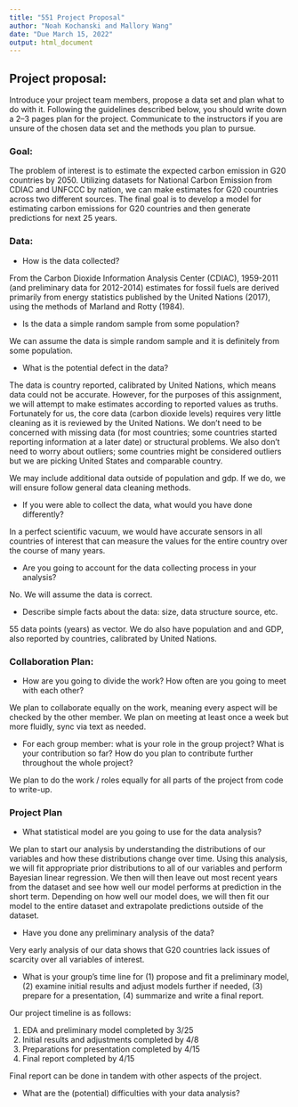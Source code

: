 ```yaml
---
title: "551 Project Proposal"
author: "Noah Kochanski and Mallory Wang"
date: "Due March 15, 2022"
output: html_document
---
```


## Project proposal: 
Introduce your project team members, propose a data set and plan what to do with it. Following the guidelines described below, you should write down a 2–3 pages plan for the project. Communicate to the instructors if you are unsure of the chosen data set and the methods you plan to pursue.

### Goal: 
The problem of interest is to estimate the expected carbon emission in G20 countries by 2050. Utilizing datasets for National Carbon Emission from CDIAC and UNFCCC by nation, we can make estimates for G20 countries across two different sources. The final goal is to develop a model for estimating carbon emissions for G20 countries and then generate predictions for next 25 years.  

### Data:
* How is the data collected?

From the Carbon Dioxide Information Analysis Center (CDIAC), 1959-2011 (and preliminary data for 2012-2014) estimates for fossil fuels are derived primarily from energy statistics published by the United Nations (2017), using the methods of Marland and Rotty (1984).

* Is the data a simple random sample from some population?

We can assume the data is simple random sample and it is definitely from some population.

* What is the potential defect in the data?

The data is country reported, calibrated by United Nations, which means data could not be accurate. However, for the purposes of this assignment, we will attempt to make estimates according to reported values as truths. Fortunately for us, the core data (carbon dioxide levels) requires very little cleaning as it is reviewed by the United Nations. We don't need to be concerned with missing data (for most countries; some countries started reporting information at a later date) or structural problems. We also don't need to worry about outliers; some countries might be considered outliers but we are picking United States and comparable country. 

We may include additional data outside of population and gdp. If we do, we will ensure follow general data cleaning methods. 

* If you were able to collect the data, what would you have done differently?

In a perfect scientific vacuum, we would have accurate sensors in all countries of interest that can measure the values for the entire country over the course of many years. 

* Are you going to account for the data collecting process in your analysis?

No. We will assume the data is correct. 

* Describe simple facts about the data: size, data structure source, etc.

55 data points (years) as vector. We do also have population and and GDP, also reported by countries, calibrated by United Nations. 

### Collaboration Plan:
* How are you going to divide the work? How often are you going to meet with each other?

We plan to collaborate equally on the work, meaning every aspect will be checked by the other member. We plan on meeting at least once a week but more fluidly, sync via text as needed. 

* For each group member: what is your role in the group project? What is your contribution so far? How do you plan to contribute further throughout the whole project?

We plan to do the work / roles equally for all parts of the project from code to write-up. 

### Project Plan
* What statistical model are you going to use for the data analysis?

We plan to start our analysis by understanding the distributions of our variables and how these distributions change over time. Using this analysis, we will fit appropriate prior distributions to all of our variables and perform Bayesian linear regression. We then will then leave out most recent years from the dataset and see how well our model performs at prediction in the short term. Depending on how well our model does, we will then fit our model to the entire dataset and extrapolate predictions outside of the dataset.

* Have you done any preliminary analysis of the data?

Very early analysis of our data shows that G20 countries lack issues of scarcity over all variables of interest.

* What is your group’s time line for (1) propose and fit a preliminary model, (2) examine initial results and adjust models further if needed, (3) prepare for a presentation, (4) summarize and write a final report.

Our project timeline is as follows: 

(1) EDA and preliminary model completed by 3/25
(2) Initial results and adjustments completed by 4/8
(3) Preparations for presentation completed by 4/15
(4) Final report completed by 4/15

Final report can be done in tandem with other aspects of the project.

* What are the (potential) difficulties with your data analysis?

```r

```
